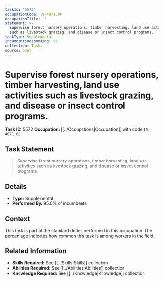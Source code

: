 ```yaml
---
taskId: '5572'
occupationCode: 19-4071.00
occupationTitle: ''
statement: >-
  Supervise forest nursery operations, timber harvesting, land use activities
  such as livestock grazing, and disease or insect control programs.
taskType: Supplemental
incumbentsResponding: 95
collection: Tasks
source: onet
---
```

# Supervise forest nursery operations, timber harvesting, land use activities such as livestock grazing, and disease or insect control programs.

**Task ID:** 5572
**Occupation:** [[../Occupations|Occupation]] with code `19-4071.00`

## Task Statement

> Supervise forest nursery operations, timber harvesting, land use activities such as livestock grazing, and disease or insect control programs.

## Details

- **Type:** Supplemental
- **Performed By:** 95.0% of incumbents

## Context

This task is part of the standard duties performed in this occupation. The percentage indicates how common this task is among workers in the field.

## Related Information

- **Skills Required:** See [[../Skills|Skills]] collection
- **Abilities Required:** See [[../Abilities|Abilities]] collection
- **Knowledge Required:** See [[../Knowledge|Knowledge]] collection
